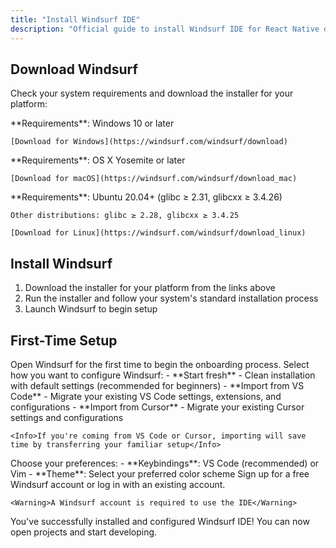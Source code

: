 ```yaml
---
title: "Install Windsurf IDE"
description: "Official guide to install Windsurf IDE for React Native development"
---
```


## Download Windsurf

Check your system requirements and download the installer for your platform:

<Tabs>
  <Tab title="Windows">
    **Requirements**: Windows 10 or later
    
    [Download for Windows](https://windsurf.com/windsurf/download)
  </Tab>
  <Tab title="macOS">
    **Requirements**: OS X Yosemite or later
    
    [Download for macOS](https://windsurf.com/windsurf/download_mac)
  </Tab>
  <Tab title="Linux">
    **Requirements**: Ubuntu 20.04+ (glibc ≥ 2.31, glibcxx ≥ 3.4.26)
    
    Other distributions: glibc ≥ 2.28, glibcxx ≥ 3.4.25
    
    [Download for Linux](https://windsurf.com/windsurf/download_linux)
  </Tab>
</Tabs>

## Install Windsurf

1. Download the installer for your platform from the links above
2. Run the installer and follow your system's standard installation process
3. Launch Windsurf to begin setup

## First-Time Setup

<Steps>
  <Step title="Launch Windsurf">
    Open Windsurf for the first time to begin the onboarding process.
  </Step>
  
  <Step title="Choose Setup Flow">
    Select how you want to configure Windsurf:
    - **Start fresh** - Clean installation with default settings (recommended for beginners)
    - **Import from VS Code** - Migrate your existing VS Code settings, extensions, and configurations
    - **Import from Cursor** - Migrate your existing Cursor settings and configurations
    
    <Info>If you're coming from VS Code or Cursor, importing will save time by transferring your familiar setup</Info>
  </Step>
  
  <Step title="Configure Editor">
    Choose your preferences:
    - **Keybindings**: VS Code (recommended) or Vim
    - **Theme**: Select your preferred color scheme
  </Step>
  
  <Step title="Create Account">
    Sign up for a free Windsurf account or log in with an existing account.
    
    <Warning>A Windsurf account is required to use the IDE</Warning>
  </Step>
</Steps>

<Check>
  You've successfully installed and configured Windsurf IDE! You can now open projects and start developing.
</Check>
